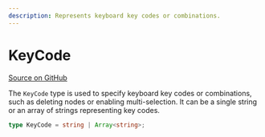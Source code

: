 ```yaml
---
description: Represents keyboard key codes or combinations.
---
```


# KeyCode

[Source on GitHub](https://github.com/xyflow/xyflow/blob/main/packages/system/src/types/general.ts#L155)

The `KeyCode` type is used to specify keyboard key codes or combinations, such as deleting nodes or enabling multi-selection. It can be a single string or an array of strings representing key codes.

```ts
type KeyCode = string | Array<string>;
```
